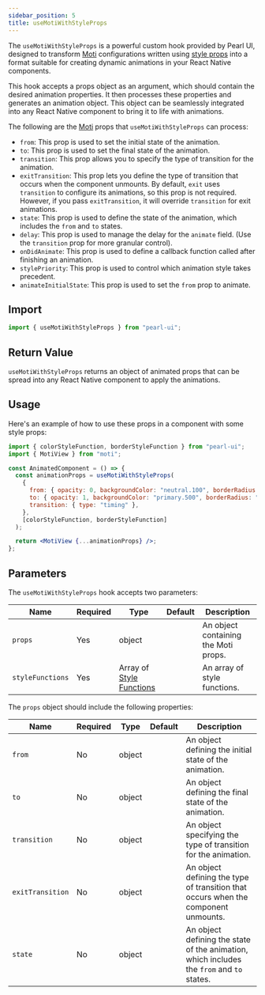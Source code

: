 ```yaml
---
sidebar_position: 5
title: useMotiWithStyleProps
---
```


The `useMotiWithStyleProps` is a powerful custom hook provided by Pearl UI, designed to transform [Moti](https://moti.fyi/) configurations written using [style props](../core-features/style-props) into a format suitable for creating dynamic animations in your React Native components.

This hook accepts a props object as an argument, which should contain the desired animation properties. It then processes these properties and generates an animation object. This object can be seamlessly integrated into any React Native component to bring it to life with animations.

The following are the [Moti](https://moti.fyi/) props that `useMotiWithStyleProps` can process:

- `from`: This prop is used to set the initial state of the animation.
- `to`: This prop is used to set the final state of the animation.
- `transition`: This prop allows you to specify the type of transition for the animation.
- `exitTransition`: This prop lets you define the type of transition that occurs when the component unmounts. By default, `exit` uses `transition` to configure its animations, so this prop is not required. However, if you pass `exitTransition`, it will override `transition` for exit animations.
- `state`: This prop is used to define the state of the animation, which includes the `from` and `to` states.
- `delay`: This prop is used to manage the delay for the `animate` field. (Use the `transition` prop for more granular control).
- `onDidAnimate`: This prop is used to define a callback function called after finishing an animation.
- `stylePriority`: This prop is used to control which animation style takes precedent.
- `animateInitialState`: This prop is used to set the `from` prop to animate.

## Import

```js
import { useMotiWithStyleProps } from "pearl-ui";
```

## Return Value

`useMotiWithStyleProps` returns an object of animated props that can be spread into any React Native component to apply the animations.

## Usage

Here's an example of how to use these props in a component with some style props:

```jsx
import { colorStyleFunction, borderStyleFunction } from "pearl-ui";
import { MotiView } from "moti";

const AnimatedComponent = () => {
  const animationProps = useMotiWithStyleProps(
    {
      from: { opacity: 0, backgroundColor: "neutral.100", borderRadius: "l" },
      to: { opacity: 1, backgroundColor: "primary.500", borderRadius: "m" },
      transition: { type: "timing" },
    },
    [colorStyleFunction, borderStyleFunction]
  );

  return <MotiView {...animationProps} />;
};
```

## Parameters

The `useMotiWithStyleProps` hook accepts two parameters:

| Name             | Required | Type                                                         | Default | Description                          |
| ---------------- | -------- | ------------------------------------------------------------ | ------- | ------------------------------------ |
| `props`          | Yes      | <t>object</t>                                                |         | An object containing the Moti props. |
| `styleFunctions` | Yes      | <t>Array of [Style Functions](../others/style-functions)</t> |         | An array of style functions.         |

The `props` object should include the following properties:

| Name             | Required | Type          | Default | Description                                                                               |
| ---------------- | -------- | ------------- | ------- | ----------------------------------------------------------------------------------------- |
| `from`           | No       | <t>object</t> |         | An object defining the initial state of the animation.                                    |
| `to`             | No       | <t>object</t> |         | An object defining the final state of the animation.                                      |
| `transition`     | No       | <t>object</t> |         | An object specifying the type of transition for the animation.                            |
| `exitTransition` | No       | <t>object</t> |         | An object defining the type of transition that occurs when the component unmounts.        |
| `state`          | No       | <t>object</t> |         | An object defining the state of the animation, which includes the `from` and `to` states. |
